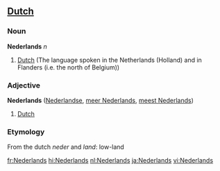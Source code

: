 ==[[Dutch]]==
===Noun===
'''Nederlands''' ''n''

# [[Dutch]] (The language spoken in the Netherlands (Holland) and in Flanders (i.e. the north of Belgium))

===Adjective===
'''Nederlands''' ([[Nederlandse]], [[meer Nederlands]], [[meest Nederlands]])

# [[Dutch]]

===Etymology===
From the dutch  ''neder'' and ''land'': low-land

[[fr:Nederlands]]
[[hi:Nederlands]]
[[nl:Nederlands]]
[[ja:Nederlands]]
[[vi:Nederlands]]